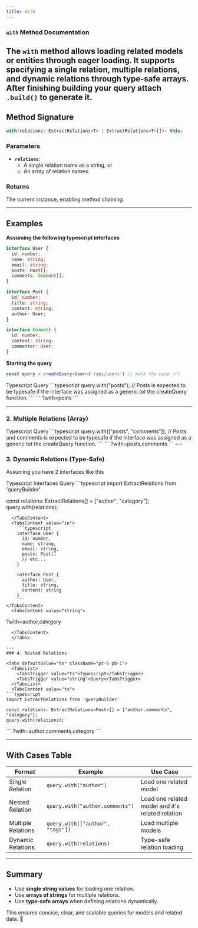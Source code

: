 ```yaml
---
title: With
---
```


### `with` Method Documentation

The `with` method allows loading related models or entities through **eager loading**. It supports specifying a **single relation**, **multiple relations**, and **dynamic relations** through type-safe arrays.
<Note type="note" title="Note">
  **After finishing building your query attach `.build()` to generate it.**
</Note>
---

## Method Signature  

```typescript
with(relations: ExtractRelations<T> | ExtractRelations<T>[]): this;
```

### Parameters  

- **`relations`**:  
  - A single relation name as a string, or  
  - An array of relation names.

### Returns  
The current instance, enabling method chaining.

---

## Examples  

**Assuming the following typescript interfaces**

```typescript
interface User {
  id: number;
  name: string;
  email: string;
  posts: Post[];
  comments: Comment[];
}

interface Post {
  id: number;
  title: string;
  content: string;
  author: User;
}

interface Comment {
  id: number;
  content: string;
  commenter: User;
}
```

**Starting the query**

```typescript
const query = createQuery<User>('/api/users') // mark the base url 
```

<Tabs defaultValue="ts" className="pt-5 pb-1">
  <TabsList>
    <TabsTrigger value="ts">Typescript</TabsTrigger>
    <TabsTrigger value="string">Query</TabsTrigger>
  </TabsList>
  <TabsContent value="ts">
```typescript
query.with("posts");
// Posts is expected to be typesafe if the interface was assigned as a generic tot the createQuery function.
```
  </TabsContent>
  
  <TabsContent value="string">
  ```
?with=posts
```
  </TabsContent>
  </Tabs>

---

### 2. Multiple Relations (Array)  

<Tabs defaultValue="ts" className="pt-5 pb-1">
  <TabsList>
    <TabsTrigger value="ts">Typescript</TabsTrigger>
    <TabsTrigger value="string">Query</TabsTrigger>
  </TabsList>
  <TabsContent value="ts">
  ```typescript
query.with(["posts", "comments"]);
// Posts and comments is expected to be typesafe if the interface was assigned as a generic tot the createQuery function.
```
</TabsContent>
  <TabsContent value="string">
  ```
?with=posts,comments
```
</TabsContent>
</Tabs>
---

### 3. Dynamic Relations (Type-Safe)

Assuming you have 2 interfaces like this

<Tabs defaultValue="ts" className="pt-5 pb-1">
  <TabsList>
    <TabsTrigger value="ts">Typescript</TabsTrigger>
    <TabsTrigger value="in">Interfaces</TabsTrigger>
    <TabsTrigger value="string">Query</TabsTrigger>
  </TabsList>
  <TabsContent value="ts">
```typescript
import ExtractRelations from 'queryBuilder'

const relations: ExtractRelations<Post>[] = ["author", "category"];
query.with(relations);
```
  </TabsContent>
  <TabsContent value="in">
    ```typescript
    interface User {
      id: number,
      name: string,
      email: string,
      posts: Post[]
      // etc...
    }

    interface Post {
      author: User,
      title: string,
      content: string
    }
    ```
</TabsContent>
  <TabsContent value="string">
  ```
?with=author,category
```
  </TabsContent>
  </Tabs>

---
### 4. Nested Relations

<Tabs defaultValue="ts" className="pt-5 pb-1">
  <TabsList>
    <TabsTrigger value="ts">Typescript</TabsTrigger>
    <TabsTrigger value="string">Query</TabsTrigger>
  </TabsList>
  <TabsContent value="ts">
```typescript
import ExtractRelations from 'queryBuilder'

const relations: ExtractRelations<Post>[] = ["author.comments", "category"];
query.with(relations);
```
  </TabsContent>
  <TabsContent value="string">
  ```
?with=author.comments,category
```
  </TabsContent>
  </Tabs>

---

## With Cases Table  

| **Format**            | **Example**                     | **Use Case**               |
|----------------------|----------------------------------|----------------------------|
| Single Relation       | `query.with("author")`          | Load one related model     |
| Nested Relation       | `query.with("author.comments")`          | Load one related model and it's related relation     |
| Multiple Relations    | `query.with(["author", "tags"])` | Load multiple models       |
| Dynamic Relations     | `query.with(relations)`         | Type-safe relation loading |

---

## **Summary**  

- Use **single string values** for loading one relation.  
- Use **arrays of strings** for multiple relations.  
- Use **type-safe arrays** when defining relations dynamically.  

This ensures concise, clear, and scalable queries for models and related data. 🚀